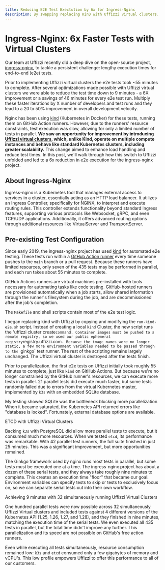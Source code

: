 ```yaml
---
title: Reducing E2E Test Exectution by 6x for Ingress-Nginx
description: By swapping replacing KinD with Uffizzi virtual clusters, we dropped the execution time of the Ingress-Nginx project's end-to-end tests from 55 minutes to 9 minutes.
---
```



# Ingress-Nginx: 6x Faster Tests with Virtual Clusters

Our team at Uffizzi recently did a deep dive on the open-source project, [ingress-nginx](https://github.com/kubernetes/ingress-nginx), to tackle a persistent challenge: lengthy execution times for end-to-end (e2e) tests. 

Prior to implementing Uffizzi virtual clusters the e2e tests took ~55 minutes to complete.  After several optimizations made possible with Uffizzi virtual clusters we were able to reduce the test time down to 9 minutes - a 6X improvement or a savings of 46 minutes for every e2e test run.  Multiply these faster iterations by X number of developers and test runs and they lead to a 20 to 50% improvement in overall development velocity. 

Nginx has been using [kind](https://kind.sigs.k8s.io) (Kubernetes in Docker) for these tests, running them on GitHub Action runners. However, due to the runners' resource constraints, test execution was slow, allowing for only a limited number of tests in parallel. **We saw an opportunity for improvement by introducing [Uffizzi virtual clusters](../../core-concepts/ephemeral-environments/virtual-clusters), which, unlike Kind, operate on multiple compute instances and behave like standard Kubernetes clusters, including greater scalability.** This change aimed to enhance load handling and reduce test times. In this post, we'll walk through how this switch to Uffizzi unfolded and led to a 6x reduction in e2e execution for the ingress-nginx project.

## About Ingress-Nginx

Ingress-nginx is a Kubernetes tool that manages external access to services in a cluster, essentially acting as an HTTP load balancer. It utilizes an Ingress Controller, specifically for NGINX, to interpret and execute routing rules. This controller extends functionality beyond standard Ingress features, supporting various protocols like Websocket, gRPC, and even TCP/UDP applications. Additionally, it offers advanced routing options through additional resources like VirtualServer and TransportServer.

## Pre-existing Test Configuration

Since early 2019, the ingress-nginx project has used [kind](https://kind.sigs.k8s.io) for automated e2e testing. These tests run within a [GitHub Action runner](https://docs.github.com/en/actions/using-github-hosted-runners/about-github-hosted-runners/about-github-hosted-runners) every time someone pushes to the `main` branch or a pull request. Because these runners have limited resources, only seven of the 435 tests may be performed in parallel, and each run takes about 55 minutes to complete. 

<Callout>
    GitHub Actions runners are virtual machines pre-installed with tools necessary for automating tasks like code testing. GitHub-hosted runners are provisioned automatically when a job starts, allow shared information through the runner's filesystem during the job, and are decommissioned after the job's completion.
</Callout>


The `Makefile` and shell scripts contain most of the e2e test logic.

I began replacing kind with Uffizzi by copying and modifying the `run-kind-e2e.sh` script. Instead of creating a local `kind` Cluster, the new script runs the 'uffizzi cluster create` command. Container images must be pushed to a remote registry, so we used our public ephemeral registry `registry.uffizzi.com`. Because the image names were no longer static, a few more environment variables needed to be passed through to the `ginkgo` test runner. The rest of the scripting remains largely unchanged. The Uffizzi virtual cluster is destroyed after the tests finish.

Prior to parallelization, the first e2e tests on Uffizzi initially took roughly 55 minutes to complete, just like `kind` on GitHub Actions. But because we're no longer constrained by the GitHub runner's resources, we can execute more tests in parallel. 21 parallel tests did execute much faster, but some tests randomly failed due to errors from the virtual Kubernetes master, implemented by `k3s` with an embedded SQLite database.

My testing showed SQLite was the bottleneck blocking more parallelization. When it became saturated, the Kubernetes API returned errors like "database is locked". Fortunately, external database options are available.

ETCD with Uffizzi Virtual Clusters

Backing `k3s` with PostgreSQL did allow more parallel tests to execute, but it consumed much more resources. When we tested `etcd`, its performance was remarkable. With 42 parallel test runners, the full suite finished in just 25 minutes. This was a significant improvement, but more opportunities remained.

The Ginkgo framework used by nginx runs most tests in parallel, but some tests must be executed one at a time. The ingress-nginx project has about a dozen of these serial tests, and they always take roughly nine minutes to complete. This creates an execution time "floor" that became our goal. Environment variables can specify tests to skip or tests to exclusively focus on, so we can separate serial tests out into their own workflow.

Achieving 9 minutes with 32 simultaneously running Uffizzi Virtual Clusters

One hundred parallel tests were now possible across 32 simultaneously Uffizzi Virtual clusters and included tests against 4 different versions of the Kubernetes API (1.25, 1.26, 1.27, and 1.28), and they finished in nine minutes, matching the execution time of the serial tests. We even executed all 435 tests in parallel, but the total time didn't improve any further. This parallelization and its speed are not possible on GitHub's free action runners.

Even while executing all tests simultaneously, resource consumption remained low: `k3s` and `etcd` consumed only a few gigabytes of memory and vCPU's. This low profile empowers Uffizzi to offer this performance to all of our customers.
